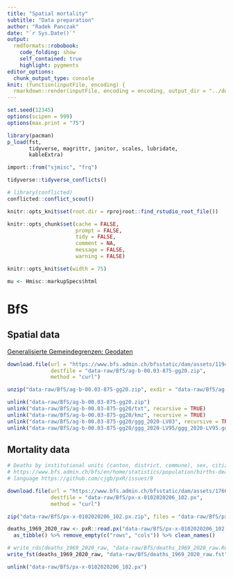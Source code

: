 ```yaml
---
title: "Spatial mortality"
subtitle: "Data preparation"
author: "Radek Panczak"
date: "`r Sys.Date()`"
output:
  rmdformats::robobook:
    code_folding: show
    self_contained: true
    highlight: pygments
editor_options: 
  chunk_output_type: console
knit: (function(inputFile, encoding) {
  rmarkdown::render(inputFile, encoding = encoding, output_dir = "../docs") })
---
```


<!-- ----------------------------------------------------- -->

```r
set.seed(12345)
options(scipen = 999)
options(max.print = "75")

library(pacman)
p_load(fst, 
       tidyverse, magrittr, janitor, scales, lubridate, 
       kableExtra)

import::from("sjmisc", "frq")
```


```r
tidyverse::tidyverse_conflicts()

# library(conflicted)
conflicted::conflict_scout()
```

```r
knitr::opts_knit$set(root.dir = rprojroot::find_rstudio_root_file())

knitr::opts_chunk$set(cache = FALSE,
                      prompt = FALSE,
                      tidy = FALSE,
                      comment = NA,
                      message = FALSE,
                      warning = FALSE)

knitr::opts_knit$set(width = 75)

mu <- Hmisc::markupSpecs$html
```

<!-- ----------------------------------------------------- -->

# BfS 

## Spatial data

[Generalisierte Gemeindegrenzen: Geodaten](https://www.bfs.admin.ch/bfs/de/home/dienstleistungen/geostat/geodaten-bundesstatistik/administrative-grenzen/generalisierte-gemeindegrenzen.assetdetail.11947559.html)

```r
download.file(url = "https://www.bfs.admin.ch/bfsstatic/dam/assets/11947559/master",
              destfile = "data-raw/BfS/ag-b-00.03-875-gg20.zip",
              method = "curl")

unzip("data-raw/BfS/ag-b-00.03-875-gg20.zip", exdir = "data-raw/BfS/ag-b-00.03-875-gg20")

unlink("data-raw/BfS/ag-b-00.03-875-gg20.zip")
unlink("data-raw/BfS/ag-b-00.03-875-gg20/txt", recursive = TRUE)
unlink("data-raw/BfS/ag-b-00.03-875-gg20/kmz", recursive = TRUE)
unlink("data-raw/BfS/ag-b-00.03-875-gg20/ggg_2020-LV03", recursive = TRUE)
unlink("data-raw/BfS/ag-b-00.03-875-gg20/ggg_2020-LV95/ggg_2020-LV95.gdb", recursive = TRUE)
```

## Mortality data

```r
# Deaths by institutional units (canton, district, commune), sex, citizenship (category), marital status and age class
# https://www.bfs.admin.ch/bfs/en/home/statistics/population/births-deaths/deaths.assetdetail.17664403.html
# language https://github.com/cjgb/pxR/issues/9

download.file(url = "https://www.bfs.admin.ch/bfsstatic/dam/assets/17664403/master",
              destfile = "data-raw/BfS/px-x-0102020206_102.px",
              method = "curl")

zip("data-raw/BfS/px-x-0102020206_102.px.zip", files = "data-raw/BfS/px-x-0102020206_102.px")

deaths_1969_2020_raw <- pxR::read.px("data-raw/BfS/px-x-0102020206_102.px") %>% 
  as_tibble() %>% remove_empty(c("rows", "cols")) %>% clean_names()

# write_rds(deaths_1969_2020_raw, "data-raw/BfS/deaths_1969_2020_raw.Rds")
write_fst(deaths_1969_2020_raw, "data-raw/BfS/deaths_1969_2020_raw.fst")

unlink("data-raw/BfS/px-x-0102020206_102.px")
```



